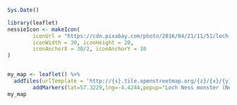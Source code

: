 


```r
Sys.Date()

```

```r
library(leaflet)
nessieIcon <- makeIcon(
        iconUrl = "https://cdn.pixabay.com/photo/2016/04/21/11/51/loch-1343170__340.png",
        iconWidth = 30, iconHeight = 20,
        iconAnchorX = 30/2, iconAnchorY = 10
)


my_map <- leaflet() %>% 
  addTiles(urlTemplate = 'http://{s}.tile.openstreetmap.org/{z}/{x}/{y}.png') %>% 
        addMarkers(lat=57.3229,lng=-4.4244,popup="Loch Ness monster (Nessie)", icon=nessieIcon)
my_map
```